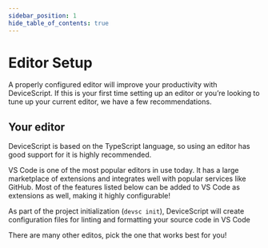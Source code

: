 ```yaml
---
sidebar_position: 1
hide_table_of_contents: true
---
```


# Editor Setup

A properly configured editor will improve your productivity with DeviceScript. If this is your first time setting up an editor or you’re looking to tune up your current editor, we have a few recommendations.

## Your editor 

DeviceScript is based on the TypeScript language, so using an editor has good support for it is highly recommended.

VS Code is one of the most popular editors in use today. It has a large marketplace of extensions and integrates well with popular services like GitHub. Most of the features listed below can be added to VS Code as extensions as well, making it highly configurable!

As part of the project initialization (`devsc init`), DeviceScript will create configuration files for linting and formatting your source code in VS Code

There are many other editos, pick the one that works best for you!